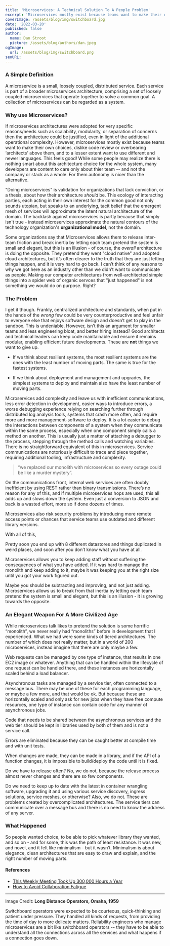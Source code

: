 ```yaml
---
title: 'Microservices: A Technical Solution To A People Problem'
excerpt: 'Microservices mostly exist because teams want to make their own choices, dislike code review or overbearing ‘architects’ above them, and to a lesser extent want to use different and newer languages. This feels good, but...'
coverImage: /assets/blog/img/switchboard.jpg
date: '2022-03-20'
published: false
author:
  name: Dan Stroot
  picture: /assets/blog/authors/dan.jpeg
ogImage:
  url: /assets/blog/img/switchboard.png
seoURL:
---
```


### A Simple Definition

A microservice is a small, loosely coupled, distributed service. Each service is part of a broader microservices architecture, comprising a set of loosely coupled microservices that operate together to solve a common goal. A collection of microservices can be regarded as a system.

### Why use Microservices?

If microservices architectures were adopted for very specific reasons/needs such as scalability, modularity, or separation of concerns then the architecture could be justified, even in light of the additional operational complexity. However, microservices mostly exist because teams want to make their own choices, dislike code review or overbearing ‘architects’ above them, and to a lesser extent want to use different and newer languages. This feels good! While some people may realize there is nothing smart about this architecture choice for the whole system, many developers are content to care only about thier team -- and not the company or stack as a whole. For them autonomy is nicer than the alternative.

"Doing microservices" is validation for organizations that lack conviction, or a thesis, about how their architecture _should_ be. This ecology of interacting parties, each acting in their own interest for the common good not only sounds utopian, but speaks to an underlying, tacit belief that the emergent mesh of services will approximate the latent natural architecture of the domain. The backlash against microservices is partly because that simply isn't true - instead microservices approximate the natural contours of the technology organization's **organizational model**, not the domain.

Some organizations say that Microservices allows them to release inter-team friction and break inertia by letting each team pretend the system is small and elegant, but this is an illusion - of course, the _overall_ architecture is doing the opposite. They pretend they went "cloud native" and adopted cloud architectures, but it’s often clearer to the truth that they are just letting things happen, and it is very hard to go back. I can’t think of any reasons to why we got here as an industry other than we didn’t want to communicate as people. Making our computer architectures from well-architected simple things into a spider web of organic servces that "just happened" is not something we would do on purpose. Right?

### The Problem

I get it though. Frankly, centralized architecture and standards, when put in the hands of the _wrong_ few could be very counterproductive and feel unfair to everyone else that enjoys software design and doesn’t get to play in the sandbox. This is undeniable. However, isn’t this an argument for smaller teams and less engineering bloat, and better hiring instead? Good architects and technical leaders can keep code maintainable and ensure it remains modular, enabling efficient future developments. These are **not** things we want to give up.

- If we think about resilient systems, the most resilient systems are the ones with the least number of moving parts. The same is true for the fastest systems.

- If we think about deployment and management and upgrades, the simplest systems to deploy and maintain also have the least number of moving parts.

Microservices add complexity and leave us with inefficient communications, less error detection in development, easier ways to introduce errors, a worse debugging experience relying on searching further through distributed log analysis tools, systems that crash more often, and require more and more management-software to deploy. It is a lot easier to debug the interactions between components of a system when they communicate within the same process, especially when one component simply calls a method on another. This is usually just a matter of attaching a debugger to the process, stepping through the method calls and watching variables. There is no straightforward equivalent of this in microservices. Service communications are notoriously difficult to trace and piece together, requiring additional tooling, infrastructure and complexity.

>“we replaced our monolith with microservices so every outage could be like a murder mystery”. 

On the communications front, internal web services are often doubly inefficient by using REST rather than binary transmissions. There’s no reason for any of this, and if multiple microservices hops are used, this all adds up and slows down the system. Even just a conversion to JSON and back is a wasted effort, more so if done dozens of times.

Microservices also risk security problems by introducing more remote access points or chances that service teams use outdated and different library versions.

With all of this, 



Pretty soon you end up with 8 different datastores and things duplicated in weird places, and soon after you don’t know what you have at all.

Microservices allows you to keep adding staff without suffering the consequences of what you have added. If it was hard to manage the monolith and keep adding to it, maybe it was keeping you at the right size until you got your work figured out.

Maybe you should be subtracting and improving, and not just adding. Microservices allows us to break from that inertia by letting each team pretend the system is small and elegant, but this is an illusion - it is growing towards the opposite.

### An Elegant Weapon For A More Civilized Age

While microservices talk likes to pretend the solution is some horrific “monolith”, we never really had “monoliths” before in development that I experienced. What we had were some kinds of tiered architectures. The number of which does not really matter, but in a world of 200 microservices, instead imagine that there are only maybe a few.

Web requests can be managed by one type of instance, that results in one EC2 image or whatever. Anything that can be handled within the lifecycle of one request can be handled there, and these instances are horizontally scaled behind a load balancer.

Asynchronous tasks are managed by a service tier, often connected to a message bus. There may be one of these for each programming language, or maybe a few more, and that would be ok. But because these are horizontally scaled and only ask for new jobs when they have free compute resources, one type of instance can contain code for any manner of asynchronous jobs.

Code that needs to be shared between the asynchronous services and the web tier should be kept in libraries used by both of them and is not a service call.

Errors are eliminated because they can be caught better at compile time and with unit tests.

When changes are made, they can be made in a library, and if the API of a function changes, it is impossible to build/deploy the code until it is fixed.

Do we have to release often? No, we do not, because the release process almost never changes and there are so few components.

Do we need to keep up to date with the latest in container wrangling software, upgrading it and using various service discovery, ingress solutions, service meshes, or otherwise? Also, we do not. These are problems created by overcomplicated architectures. The service tiers can communicate over a message bus and there is no need to know the address of any server.

### What Happened

So people wanted choice, to be able to pick whatever library they wanted, and so on - and for some, this was the path of least resistance. It was new, and novel, and it felt like minimalism - but it wasn’t. Minimalism is about elegance, clean architectures that are easy to draw and explain, and the right number of moving parts.

#### References

- [This Weekly Meeting Took Up 300,000 Hours a Year](https://hbr.org/2014/04/how-a-weekly-meeting-took-up-300000-hours-a-year)
- [How to Avoid Collaboration Fatigue](https://hbr.org/2014/07/how-to-avoid-collaboration-fatigue)

---

Image Credit: **Long Distance Operators, Omaha, 1959**

<span className="text-sm">
Switchboard operators were expected to be courteous, quick-thinking and patient under pressure. They handled all kinds of requests, from providing the time of day to more delicate matters. Reliability engineers who manage microservices are a bit like switchboard operators -- they have to be able to understand all the connections across all the services and what happens if a connection goes down. 
</span>

